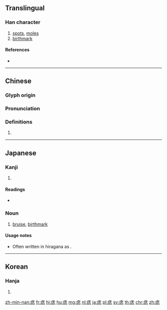 {{character info/new}}
==Translingual==

===Han character===
{{Han char|rn=104|rad=疒|as=07|sn=12|four=00131|canj=KGP}}

# [[spot]]s, [[mole]]s
# [[birthmark]]

====References====
* {{Han ref|kx=0774.140|dkj=22218|dj=1184.230|hdz=42673.110|uh=75E3|ud=30179|bh=B569|bd=46441}}

----

==Chinese==
{{zh-forms}}

===Glyph origin===
{{Han etym}}

===Pronunciation===
{{zh-pron
|m=zhì
|c=zi3
|mn=qz,xm,zz:chì/qz,tw,xm,zz:kì
|mn_note=chì - literary; kì - vernacular
|mc=y
|oc=y
|ma=
|cat=n
}}

===Definitions===
{{zh-hanzi}}

# {{rfdef|lang=zh}}

----

==Japanese==

===Kanji===
{{ja-kanji|grade=|rs=疒07}}

# {{defn|lang=ja|sort=疒07}}

====Readings====
* {{ja-readings|on=[[し]] (shi)|kun=[[ほくろ]] (hokuro), [[あざ]] (aza)}}

===Noun===
{{ja-noun|あざ}}
# [[bruise]], [[birthmark]]

====Usage notes====
* Often written in hiragana as {{m|ja|あざ}}.

----

==Korean==

===Hanja===
{{ko-hanja|hangeul=지|eumhun=|rv=ji|mr=chi|y=ci}}

# {{defn|lang=ko|sort=疒07}}

[[zh-min-nan:痣]]
[[fr:痣]]
[[hi:痣]]
[[hu:痣]]
[[mg:痣]]
[[nl:痣]]
[[ja:痣]]
[[pl:痣]]
[[sv:痣]]
[[th:痣]]
[[chr:痣]]
[[zh:痣]]